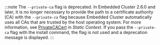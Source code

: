 :::note
The `--private-ca` flag is deprecated. In Embedded Cluster 2.6.0 and later, it is no longer necessary to provide the path to a certificate authority (CA) with the `--private-ca` flag because Embedded Cluster automatically uses all CAs that are trusted by the host operating system. For more information, see [PrivateCACert](/reference/template-functions-static-context#privatecacert) in _Static Context_. If you pass the `--private-ca` flag with the install command, the flag is not used and a deprecation message is displayed.
:::